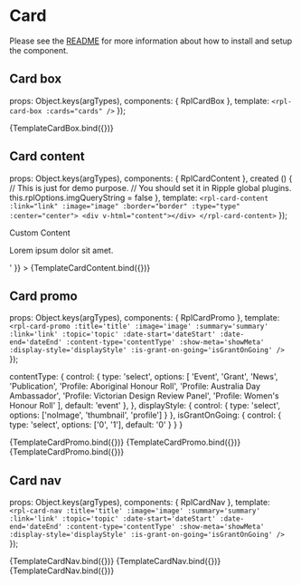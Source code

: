 
<Meta title="Molecules/Card" />

# Card
Please see the [README](https://github.com/dpc-sdp/ripple/blob/master/packages/components/Molecules/Card/README.md) for more information about how to install and setup the component.

## Card box

  props: Object.keys(argTypes),
  components: { RplCardBox },
  template: `<rpl-card-box :cards="cards" />`
});

<Canvas>
  <Story
    name="Box"
    args={{
      cards: [
        {
          name: 'rpl-card-emergency-contact',
          data: {
            title: 'Emergency Assistance',
            subtitle: 'Urgent',
            summary: 'Dial 000 for police, fire & ambulance',
            link: { text: 'Call 0000', url: 'tel:+0000' }
          }
          },
          {
            name: 'rpl-card-emergency-contact',
            data: {
              title: 'Police Assistance Line',
              subtitle: 'Urgent',
              summary: 'Dial 000 for police, fire & ambulance',
              link: { text: 'Call 000', url: 'tel:000' }
            }
          },
          {
            name: 'rpl-card-emergency-contact',
            data: {
              title: 'Police Assistance Line',
              subtitle: 'Urgent',
              summary: 'Dial 000 for police, fire & ambulance',
              link: { text: 'Internal link', url: '/home' }
            }
          },
          {
            name: 'rpl-card-emergency-contact',
            data: {
              title: 'Police Assistance Line',
              subtitle: null,
              summary: 'Dial 000 for police, fire & ambulance',
              link: { text: 'External link', url: 'http://google.com' }
            }
          }
      ]
    }}
  >
    {TemplateCardBox.bind({})}
  </Story>
</Canvas>

<ArgsTable of={RplCardBox} />

## Card content

  props: Object.keys(argTypes),
  components: { RplCardContent },
  created () {
    // This is just for demo purpose.
    // You should set it in Ripple global plugins.
    this.rplOptions.imgQueryString = false
  },
  template: `
    <rpl-card-content :link="link" :image="image" :border="border" :type="type" :center="center">
      <div v-html="content"></div>
    </rpl-card-content>
  `
});

<Canvas>
  <Story
    name="Content"
    argTypes={{
      type: {
        control: {
          type: 'select',
          options: ['default', 'simple', 'inline']
        }
      }
    }}
    args={{
      link: { text: 'Read more', url: '#' },
      image: {
        src: 'https://placehold.it/580x340',
        focalPoint: {
          x: '290',
          y: '170'
        },
        width: 580,
        height: 340
      },
      border: true,
      type: 'default',
      center: false,
      content: '<h2>Custom Content</h2><p>Lorem ipsum dolor sit amet.</p>'
    }}
  >
    {TemplateCardContent.bind({})}
  </Story>
</Canvas>

<ArgsTable of={RplCardContent} />

## Card promo

  props: Object.keys(argTypes),
  components: { RplCardPromo },
  template: `
    <rpl-card-promo
      :title='title'
      :image='image'
      :summary='summary'
      :link='link'
      :topic='topic'
      :date-start='dateStart'
      :date-end='dateEnd'
      :content-type='contentType'
      :show-meta='showMeta'
      :display-style='displayStyle'
      :is-grant-on-going='isGrantOnGoing' />`
});

  contentType: {
    control: {
      type: 'select',
      options: [
        'Event',
        'Grant',
        'News',
        'Publication',
        'Profile: Aboriginal Honour Roll',
        'Profile: Australia Day Ambassador',
        'Profile: Victorian Design Review Panel',
        'Profile: Women\'s Honour Roll'
      ],
      default: 'event'
    },
  },
  displayStyle: {
    control: {
      type: 'select',
      options: ['noImage', 'thumbnail', 'profile']
    }
  },
  isGrantOnGoing: {
    control: {
      type: 'select',
      options: ['0', '1'],
      default: '0'
    }
  }
}

<Canvas>
  <Story
    name="Promo no image"
    argTypes={cardPromoNavArgTypes}
    args={{
      title: 'Card promo title',
      link: { text: 'Read more', url: '#' },
      image: {
        src: 'https://placehold.it/580x340',
        focalPoint: {
          x: '290',
          y: '170'
        },
        width: 580,
        height: 340
      },
      dateStart: 'Sun, 21 Feb 2021 03:38:51 GMT',
      dateEnd: 'Wed, 03 Mar 2021 03:38:51 GMT',
      showMeta: true,
      displayStyle: 'noImage',
      contentType: 'Event',
      topic: 'Arts, Culture and Humanities',
      summary: 'Lorem ipsum dolor sit amet, consectetur adipiscing elit, sed do eiusmod tempor incididunt  labore et dolore magna aliqua. Ut enim ad minim veniam, quis nostrud exercitation ullamco laboris nisi ut aliquip ex ea commodo consequat.'
    }}
  >
    {TemplateCardPromo.bind({})}
  </Story>
</Canvas>

<Canvas>
  <Story
    name="Promo thumbnail"
    argTypes={cardPromoNavArgTypes}
    args={{
      title: 'Card promo title',
      link: { text: 'Read more', url: '#' },
      image: {
        src: 'https://placehold.it/580x340',
        focalPoint: {
          x: '290',
          y: '170'
        },
        width: 580,
        height: 340
      },
      dateStart: 'Sun, 21 Feb 2021 03:38:51 GMT',
      dateEnd: 'Wed, 03 Mar 2021 03:38:51 GMT',
      showMeta: true,
      displayStyle: 'thumbnail',
      contentType: 'Grant',
      topic: 'Arts, Culture and Humanities',
      summary: 'Lorem ipsum dolor sit amet, consectetur adipiscing elit, sed do eiusmod tempor incididunt  labore et dolore magna aliqua. Ut enim ad minim veniam, quis nostrud exercitation ullamco laboris nisi ut aliquip ex ea commodo consequat.'
    }}
  >
    {TemplateCardPromo.bind({})}
  </Story>
</Canvas>

<Canvas>
  <Story
    name="Promo profile"
    argTypes={cardPromoNavArgTypes}
    args={{
      title: 'Card promo title',
      link: { text: 'Read more', url: '#' },
      image: {
        src: 'https://placehold.it/580x340',
        focalPoint: {
          x: '290',
          y: '170'
        },
        width: 580,
        height: 340
      },
      dateStart: 'Sun, 21 Feb 2021 03:38:51 GMT',
      dateEnd: '',
      showMeta: true,
      displayStyle: 'profile',
      contentType: 'Profile: Aboriginal Honour Roll',
      topic: 'Arts, Culture and Humanities',
      summary: 'Lorem ipsum dolor sit amet, consectetur adipiscing elit, sed do eiusmod tempor incididunt  labore et dolore magna aliqua. Ut enim ad minim veniam, quis nostrud exercitation ullamco laboris nisi ut aliquip ex ea commodo consequat.'
    }}
  >
    {TemplateCardPromo.bind({})}
  </Story>
</Canvas>

<ArgsTable of={RplCardPromo} />

## Card nav

  props: Object.keys(argTypes),
  components: { RplCardNav },
  template: `
    <rpl-card-nav
      :title='title'
      :image='image'
      :summary='summary'
      :link='link'
      :topic='topic'
      :date-start='dateStart'
      :date-end='dateEnd'
      :content-type='contentType'
      :show-meta='showMeta'
      :display-style='displayStyle'
      :is-grant-on-going='isGrantOnGoing' />`
});

<Canvas>
  <Story
    name="Nav no image"
    argTypes={cardPromoNavArgTypes}
    args={{
      title: 'Card nav title',
      link: { text: 'Read more', url: '#' },
      image: {
        src: 'https://placehold.it/580x340',
        focalPoint: {
          x: '290',
          y: '170'
        },
        width: 580,
        height: 340
      },
      dateStart: 'Sun, 21 Feb 2021 03:38:51 GMT',
      dateEnd: 'Wed, 03 Mar 2021 03:38:51 GMT',
      showMeta: true,
      displayStyle: 'noImage',
      contentType: 'Event',
      topic: 'Arts, Culture and Humanities',
      summary: 'Lorem ipsum dolor sit amet, consectetur adipiscing elit, sed do eiusmod tempor incididunt  labore et dolore magna aliqua. Ut enim ad minim veniam, quis nostrud exercitation ullamco laboris nisi ut aliquip ex ea commodo consequat.'
    }}
  >
    {TemplateCardNav.bind({})}
  </Story>
</Canvas>

<Canvas>
  <Story
    name="Nav thumbnail"
    argTypes={cardPromoNavArgTypes}
    args={{
      title: 'Card nav title',
      link: { text: 'Read more', url: '#' },
      image: {
        src: 'https://placehold.it/580x340',
        focalPoint: {
          x: '290',
          y: '170'
        },
        width: 580,
        height: 340
      },
      dateStart: 'Sun, 21 Feb 2021 03:38:51 GMT',
      dateEnd: 'Wed, 03 Mar 2021 03:38:51 GMT',
      showMeta: true,
      displayStyle: 'thumbnail',
      contentType: 'Grant',
      topic: 'Arts, Culture and Humanities',
      summary: 'Lorem ipsum dolor sit amet, consectetur adipiscing elit, sed do eiusmod tempor incididunt  labore et dolore magna aliqua. Ut enim ad minim veniam, quis nostrud exercitation ullamco laboris nisi ut aliquip ex ea commodo consequat.'
    }}
  >
    {TemplateCardNav.bind({})}
  </Story>
</Canvas>

<Canvas>
  <Story
    name="Nav featured"
    argTypes={cardPromoNavArgTypes}
    args={{
      title: 'Card nav title',
      link: { text: 'Read more', url: '#' },
      image: {
        src: 'https://placehold.it/580x340',
        focalPoint: {
          x: '290',
          y: '170'
        },
        width: 580,
        height: 340
      },
      dateStart: 'Sun, 21 Feb 2021 03:38:51 GMT',
      dateEnd: '',
      showMeta: true,
      displayStyle: 'featured',
      contentType: 'Profile: Aboriginal Honour Roll',
      topic: 'Arts, Culture and Humanities',
      summary: 'Lorem ipsum dolor sit amet, consectetur adipiscing elit, sed do eiusmod tempor incididunt  labore et dolore magna aliqua. Ut enim ad minim veniam, quis nostrud exercitation ullamco laboris nisi ut aliquip ex ea commodo consequat.'
    }}
  >
    {TemplateCardNav.bind({})}
  </Story>
</Canvas>

<ArgsTable of={RplCardNav} />
